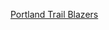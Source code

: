 <noinclude>{{noteTA|G1=NBA}}</noinclude>{{NBA navbox
| name  = 波特蘭拓荒者歷任總教練
| title = [[波特蘭拓荒者總教練列表|<font color=#ff2b44>波特兰开拓者历任主教练</font>]]
| body  = [[Rolland Todd|Todd]] • [[Stu Inman|Inman]] • [[杰克·麦克罗斯基|麦克罗斯基]] • [[兰尼·威尔肯斯|威尔肯斯]] (球员兼教练) • [[杰克·拉姆齐|拉姆齐]] • [[迈克·舒勒|舒勒]] • [[里克·阿德尔曼|阿德尔曼]]  • [[P·J·卡勒西莫|卡勒西莫]] • [[老迈克·邓利维|老邓利维]] • [[莫里斯·奇克斯|奇克斯]] • [[凯文·普理查德|普理查德]] • [[内特·麦克米兰|麦克米兰]] · [[卡勒布·卡納萊斯|卡納萊斯]] • [[特里·斯托茨|斯托茨]] • [[昌西·比卢普斯|比卢普斯]]
| color = #000000;
| fontcolor = #ff2b44;
}}<noinclude>[[Category:NBA教练模板|Portland Trail Blazers]]</noinclude>